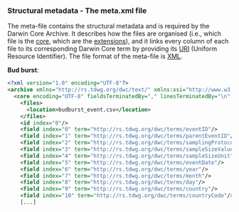 ### Structural metadata - The meta.xml file {#structural-metadata}

The meta-file contains the structural metadata and is required by the Darwin Core Archive. It describes how the files are organised (i.e., which file is the [core](#core), which are the [extensions](#extension)), and it links every column of each file to its corresponding Darwin Core term by providing its [URI](#URI) (Uniform Resource Identifier). The file format of the meta-file is [XML](#xml).

:::{.examplebox .exampleimg} 
**Bud burst**:

```xml
<?xml version="1.0" encoding="UTF-8"?>
<archive xmlns="http://rs.tdwg.org/dwc/text/" xmlns:xsi="http://www.w3.org/2001/XMLSchema-instance" xmlns:xs="http://www.w3.org/2001/XMLSchema" xsi:schemaLocation="http://rs.tdwg.org/dwc/text/ http://rs.tdwg.org/dwc/text/tdwg_dwc_text.xsd">
  <core encoding="UTF-8" fieldsTerminatedBy="," linesTerminatedBy="\n" fieldsEnclosedBy="" ignoreHeaderLines="1" rowType="http://rs.tdwg.org/dwc/terms/Event">
    <files>
      <location>budburst_event.csv</location>
    </files>
    <id index="0"/>
    <field index="0" term="http://rs.tdwg.org/dwc/terms/eventID"/>
    <field index="1" term="http://rs.tdwg.org/dwc/terms/parentEventID"/>
    <field index="2" term="http://rs.tdwg.org/dwc/terms/samplingProtocol"/>
    <field index="3" term="http://rs.tdwg.org/dwc/terms/sampleSizeValue"/>
    <field index="4" term="http://rs.tdwg.org/dwc/terms/sampleSizeUnit"/>
    <field index="5" term="http://rs.tdwg.org/dwc/terms/eventDate"/>
    <field index="6" term="http://rs.tdwg.org/dwc/terms/year"/>
    <field index="7" term="http://rs.tdwg.org/dwc/terms/month"/>
    <field index="8" term="http://rs.tdwg.org/dwc/terms/day"/>
    <field index="9" term="http://rs.tdwg.org/dwc/terms/country"/>
    <field index="10" term="http://rs.tdwg.org/dwc/terms/countryCode"/>
    [...]
```
:::

<div>